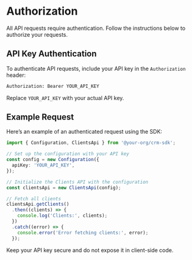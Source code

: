 # Authorization

<Callout type="caution">
  All API requests require authentication. Follow the instructions below to authorize your requests.
</Callout>

## API Key Authentication

To authenticate API requests, include your API key in the `Authorization` header:

```bash
Authorization: Bearer YOUR_API_KEY
```

Replace `YOUR_API_KEY` with your actual API key.

## Example Request

Here’s an example of an authenticated request using the SDK:

```ts
import { Configuration, ClientsApi } from '@your-org/crm-sdk';

// Set up the configuration with your API key
const config = new Configuration({
  apiKey: 'YOUR_API_KEY',
});

// Initialize the Clients API with the configuration
const clientsApi = new ClientsApi(config);

// Fetch all clients
clientsApi.getClients()
  .then((clients) => {
    console.log('Clients:', clients);
  })
  .catch((error) => {
    console.error('Error fetching clients:', error);
  });
```

<Callout type="caution">
  Keep your API key secure and do not expose it in client-side code.
</Callout>
